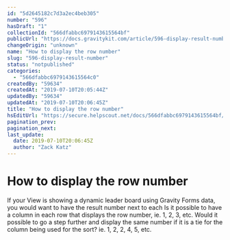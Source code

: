 ```yaml
---
id: "5d2645182c7d3a2ec4beb305"
number: "596"
hasDraft: "1"
collectionId: "566dfabbc6979143615564bf"
publicUrl: "https://docs.gravitykit.com/article/596-display-result-number"
changeOrigin: "unknown"
name: "How to display the row number"
slug: "596-display-result-number"
status: "notpublished"
categories: 
  - "566dfabbc6979143615564c0"
createdBy: "59634"
createdAt: "2019-07-10T20:05:44Z"
updatedBy: "59634"
updatedAt: "2019-07-10T20:06:45Z"
title: "How to display the row number"
hsEditUrl: "https://secure.helpscout.net/docs/566dfabbc6979143615564bf/article/5d2645182c7d3a2ec4beb305"
pagination_prev: 
pagination_next: 
last_update:
  date: 2019-07-10T20:06:45Z
  author: "Zack Katz"
---
```


# How to display the row number

If your View is showing a dynamic leader board using Gravity Forms data, you would want to have the result number next to each Is it possible to have a column in each row that displays the row number, ie. 1, 2, 3, etc. Would it possible to go a step further and display the same number if it is a tie for the column being used for the sort? ie. 1, 2, 2, 4, 5, etc.